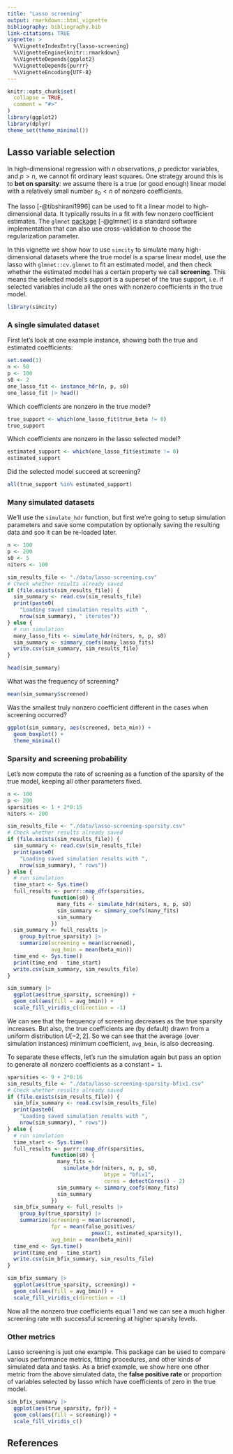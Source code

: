 ```yaml
---
title: "Lasso screening"
output: rmarkdown::html_vignette
bibliography: bibliography.bib
link-citations: TRUE
vignette: >
  %\VignetteIndexEntry{lasso-screening}
  %\VignetteEngine{knitr::rmarkdown}
  %\VignetteDepends{ggplot2}
  %\VignetteDepends{purrr}
  %\VignetteEncoding{UTF-8}
---
```


```r
knitr::opts_chunk$set(
  collapse = TRUE,
  comment = "#>"
)
library(ggplot2)
library(dplyr)
theme_set(theme_minimal())
```

## Lasso variable selection

In high-dimensional regression with $n$ observations, $p$ predictor variables, and $p > n$, we cannot fit ordinary least squares. One strategy around this is to **bet on sparsity**: we assume there is a true (or good enough) linear model with a relatively small number $s_0 < n$ of nonzero coefficients.

The lasso [-@tibshirani1996] can be used to fit a linear model to high-dimensional data. It typically results in a fit with few nonzero coefficient estimates. The `glmnet` [package](https://cran.r-project.org/web/packages/glmnet/index.html) [-@glmnet] is a standard software implementation that can also use cross-validation to choose the regularization parameter.

In this vignette we show how to use `simcity` to simulate many high-dimensional datasets where the true model is a sparse linear model, use the lasso with `glmnet::cv.glmnet` to fit an estimated model, and then check whether the estimated model has a certain property we call **screening**. This means the selected model's support is a superset of the true support, i.e. if selected variables include all the ones with nonzero coefficients in the true model.

```r
library(simcity)
```

### A single simulated dataset

First let's look at one example instance, showing both the true and estimated coefficients:

```r
set.seed(1)
n <- 50
p <- 100
s0 <- 2
one_lasso_fit <- instance_hdr(n, p, s0)
one_lasso_fit |> head()
```

Which coefficients are nonzero in the true model?

```r
true_support <- which(one_lasso_fit$true_beta != 0)
true_support
```

Which coefficients are nonzero in the lasso selected model?

```r
estimated_support <- which(one_lasso_fit$estimate != 0)
estimated_support
```

Did the selected model succeed at screening?

```r
all(true_support %in% estimated_support)
```

### Many simulated datasets

We'll use the `simulate_hdr` function, but first we're going to setup simulation parameters and save some computation by optionally saving the resulting data and soo it can be re-loaded later.

```r
n <- 100
p <- 200
s0 <- 5
niters <- 100
```

```r
sim_results_file <- "./data/lasso-screening.csv"
# Check whether results already saved
if (file.exists(sim_results_file)) {
  sim_summary <- read.csv(sim_results_file)
  print(paste0(
    "Loading saved simulation results with ",
    nrow(sim_summary), " iterates"))
} else {
  # run simulation
  many_lasso_fits <- simulate_hdr(niters, n, p, s0)
  sim_summary <- simmary_coefs(many_lasso_fits)
  write.csv(sim_summary, sim_results_file)
}
```

```r
head(sim_summary)
```

What was the frequency of screening?

```r
mean(sim_summary$screened)
```

Was the smallest truly nonzero coefficient different in the cases when screening occurred?

```r
ggplot(sim_summary, aes(screened, beta_min)) + 
  geom_boxplot() +
  theme_minimal()
```

### Sparsity and screening probability

Let's now compute the rate of screening as a function of the sparsity of the true model, keeping all other parameters fixed.

```r
n <- 100
p <- 200
sparsities <- 1 + 2*0:15
niters <- 200
```


```r
sim_results_file <- "./data/lasso-screening-sparsity.csv"
# Check whether results already saved
if (file.exists(sim_results_file)) {
  sim_summary <- read.csv(sim_results_file)
  print(paste0(
    "Loading saved simulation results with ",
    nrow(sim_summary), " rows"))
} else {
  # run simulation
  time_start <- Sys.time()
  full_results <- purrr::map_dfr(sparsities,
              function(s0) {
                many_fits <- simulate_hdr(niters, n, p, s0)
                sim_summary <- simmary_coefs(many_fits)
                sim_summary
              })
  sim_summary <- full_results |>
    group_by(true_sparsity) |>
    summarize(screening = mean(screened),
              avg_bmin = mean(beta_min))
  time_end <- Sys.time()
  print(time_end - time_start)
  write.csv(sim_summary, sim_results_file)
}
```

```r
sim_summary |>
  ggplot(aes(true_sparsity, screening)) +
  geom_col(aes(fill = avg_bmin)) +
  scale_fill_viridis_c(direction = -1)
```

We can see that the frequency of screening decreases as the true sparsity increases. But also, the true coefficients are (by default) drawn from a uniform distribution $U[-2, 2]$. So we can see that the average (over simulation instances) minimum coefficient, `avg_bmin`, is also decreasing.

To separate these effects, let's run the simulation again but pass an option to generate all nonzero coefficients as a constant `= 1`.

```r
sparsities <- 9 + 2*0:16
sim_results_file <- "./data/lasso-screening-sparsity-bfix1.csv"
# Check whether results already saved
if (file.exists(sim_results_file)) {
  sim_bfix_summary <- read.csv(sim_results_file)
  print(paste0(
    "Loading saved simulation results with ",
    nrow(sim_summary), " rows"))
} else {
  # run simulation
  time_start <- Sys.time()
  full_results <- purrr::map_dfr(sparsities,
              function(s0) {
                many_fits <- 
                  simulate_hdr(niters, n, p, s0,
                               btype = "bfix1",
                               cores = detectCores() - 2)
                sim_summary <- simmary_coefs(many_fits)
                sim_summary
              })
  sim_bfix_summary <- full_results |>
    group_by(true_sparsity) |>
    summarize(screening = mean(screened),
              fpr = mean(false_positives/
                           pmax(1, estimated_sparsity)),
              avg_bmin = mean(beta_min))
  time_end <- Sys.time()
  print(time_end - time_start)
  write.csv(sim_bfix_summary, sim_results_file)
}
```

```r
sim_bfix_summary |>
  ggplot(aes(true_sparsity, screening)) +
  geom_col(aes(fill = avg_bmin)) +
  scale_fill_viridis_c(direction = -1)
```

Now all the nonzero true coefficients equal 1 and we can see a much higher screening rate with successful screening at higher sparsity levels. 

### Other metrics

Lasso screening is just one example. This package can be used to compare various performance metrics, fitting procedures, and other kinds of simulated data and tasks. As a brief example, we show here one other metric from the above simulated data, the **false positive rate** or proportion of variables selected by lasso which have coefficients of zero in the true model.

```r
sim_bfix_summary |>
  ggplot(aes(true_sparsity, fpr)) +
  geom_col(aes(fill = screening)) +
  scale_fill_viridis_c()
```

## References
